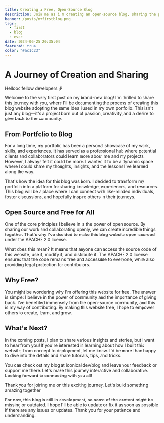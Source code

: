 ```yaml
---
title: Creating a Free, Open-Source Blog
description: Join me as i'm creating an open-source blog, sharing the process and my passion for community and creativity
banner: /posts/myfirstblog.png
tags:
  - first 
  - blog 
  - ever
date: 2024-06-25 20:35:04
featured: true
color: "#ac1c23"
---
```


# A Journey of Creation and Sharing

Hellooo fellow developers ;P

Welcome to the very first post on my brand-new blog! I'm thrilled to share this journey with you, where I'll be documenting the process of creating this blog website adopting the same idea i used in my own portfolio. This isn't just any blog—it's a project born out of passion, creativity, and a desire to give back to the community.

## From Portfolio to Blog

For a long time, my portfolio has been a personal showcase of my work, skills, and experiences. It has served as a professional hub where potential clients and collaborators could learn more about me and my projects. However, I always felt it could be more. I wanted it to be a dynamic space where I could share my thoughts, insights, and the lessons I've learned along the way.

That's how the idea for this blog was born. I decided to transform my portfolio into a platform for sharing knowledge, experiences, and resources. This blog will be a place where I can connect with like-minded individuals, foster discussions, and hopefully inspire others in their journeys.

## Open Source and Free for All

One of the core principles I believe in is the power of open source. By sharing our work and collaborating openly, we can create incredible things together. That's why I've decided to make this blog website open-sourced under the APACHE 2.0 license.

What does this mean? It means that anyone can access the source code of this website, use it, modify it, and distribute it. The APACHE 2.0 license ensures that the code remains free and accessible to everyone, while also providing legal protection for contributors.

## Why Free?

You might be wondering why I'm offering this website for free. The answer is simple: I believe in the power of community and the importance of giving back. I've benefited immensely from the open-source community, and this is my way of contributing. By making this website free, I hope to empower others to create, learn, and grow.

## What's Next?

In the coming posts, I plan to share various insights and stories, but I want to hear from you! If you're interested in learning about how I built this website, from concept to deployment, let me know. I'd be more than happy to dive into the details and share tutorials, tips, and tricks. 

You can check out my blog at iconical.dev/blog and leave your feedback or support me there. Let's make this journey interactive and collaborative. Looking forward to connecting with you all!

Thank you for joining me on this exciting journey. Let's build something amazing together!

<Callout type="warning" icon="⚠️">For now, this blog is still in development, so some of the content might be missing or outdated. I hope I'll be able to update or fix it as soon as possible if there are any issues or updates. Thank you for your patience and understanding.</Callout>
